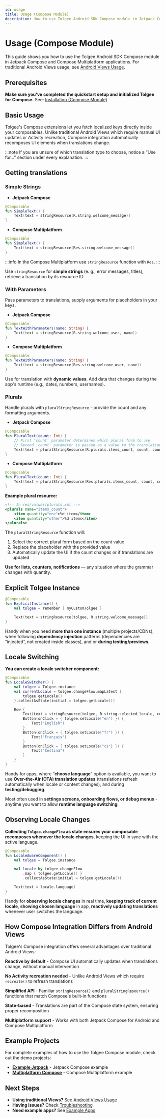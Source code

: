 ```yaml
---
id: usage
title: Usage (Compose Module)
description: How to use Tolgee Android SDK Compose module in Jetpack Compose and Compose Multiplatform applications
---
```


# Usage (Compose Module)

This guide shows you how to use the Tolgee Android SDK Compose module in Jetpack Compose and Compose Multiplatform applications. For traditional Android Views usage, see [Android Views Usage](../usage.mdx).

## Prerequisites

**Make sure you've completed the quickstart setup and initialized Tolgee for Compose.** See: [Installation (Compose Module)](/android-sdk/installation.mdx)

## Basic Usage

Tolgee's Compose extensions let you fetch localized keys directly inside your composables. Unlike traditional Android Views which require manual UI updates or Activity recreation, Compose integration automatically recomposes UI elements when translations change.

:::note
If you are unsure of which translation type to choose, notice a “Use for...” section under every explanation.
:::


## Getting translations

### Simple Strings

- **Jetpack Compose**

```kotlin
@Composable
fun SimpleText() {
    Text(text = stringResource(R.string.welcome_message))
}
```

- **Compose Multiplatform**

```kotlin
@Composable
fun SimpleText() {
    Text(text = stringResource(Res.string.welcome_message))
}
```

:::info
In the Compose Multiplatform use `stringResource` function with `Res`.
:::

Use `stringResource` for **simple strings** (e. g., error messages, titles), retrieve a translation by its resource ID.

### With Parameters

Pass parameters to translations, supply arguments for placeholders in your keys.

- **Jetpack Compose**

```kotlin
@Composable
fun TextWithParameters(name: String) {
    Text(text = stringResource(R.string.welcome_user, name))
}
```

- **Compose Multiplatform**

```kotlin
@Composable
fun TextWithParameters(name: String) {
    Text(text = stringResource(Res.string.welcome_user, name))
}
```

Use for translation with **dynamic values**. Add data that changes during the app's runtime (e.g., dates, numbers, usernames).

### Plurals

Handle plurals with `pluralStringResource` - provide the count and any formatting arguments.

- **Jetpack Compose**

```kotlin
@Composable
fun PluralText(count: Int) {
    // First 'count' parameter determines which plural form to use
    // Second 'count' parameter is passed as a value to the translation
    Text(text = pluralStringResource(R.plurals.items_count, count, count))
}
```

- **Compose Multiplatform**

```kotlin
@Composable
fun PluralText(count: Int) {
    Text(text = pluralStringResource(Res.plurals.items_count, count, count))
}
```

**Example plural resource:**

```xml
<!-- In res/values/plurals.xml -->
<plurals name="items_count">
    <item quantity="one">%d item</item>
    <item quantity="other">%d items</item>
</plurals>
```

The `pluralStringResource` function will:
1. Select the correct plural form based on the count value
2. Replace the placeholder with the provided value
3. Automatically update the UI if the count changes or if translations are updated

**Use for lists, counters, notifications** — any situation where the grammar changes with quantity.

## Explicit Tolgee Instance

```kotlin
@Composable
fun ExplicitInstance() {
    val tolgee = remember { myCustomTolgee }

    Text(text = stringResource(tolgee, R.string.welcome_message))
}
```

Handy when you need **more than one instance** (multiple projects/CDNs), when following **dependency injection** patterns (dependencies are “injected”, not created inside classes), and or **during testing/previews**.

## Locale Switching

**You can create a locale switcher component:**

```kotlin
@Composable
fun LocaleSwitcher() {
    val tolgee = Tolgee.instance
    val currentLocale = tolgee.changeFlow.mapLatest {
        tolgee.getLocale()
    }.collectAsState(initial = tolgee.getLocale())

    Row {
        Text(text = stringResource(tolgee, R.string.selected_locale, currentLocale.language))
        Button(onClick = { tolgee.setLocale("en") }) {
            Text("English")
        }
        Button(onClick = { tolgee.setLocale("fr") }) {
            Text("Français")
        }
        Button(onClick = { tolgee.setLocale("cs") }) {
            Text("Čeština")
        }
    }
}
```
Handy for apps, where “**choose language**” option is available, you want to use **Over‑the‑Air (OTA) translation updates** (translations refresh automatically when locale or content changes), and during **testing/debugging**.

Most often used in **settings screens, onboarding flows, or debug menus** - anytime you want to allow **runtime language switching**.
## Observing Locale Changes

**Collecting `Tolgee.changeFlow` as state ensures your composable recomposes whenever the locale changes**, 
keeping the UI in sync with the active language.

```kotlin
@Composable
fun LocaleAwareComponent() {
    val tolgee = Tolgee.instance

    val locale by tolgee.changeFlow
        .map { tolgee.getLocale() }
        .collectAsState(initial = tolgee.getLocale())

    Text(text = locale.language)
}
```

Handy for **observing locale changes** in real time, **keeping track of current locale**, **showing chosen language** in app, **reactively updating translations** whenever user switches the language.

## How Compose Integration Differs from Android Views

Tolgee's Compose integration offers several advantages over traditional Android Views:

**Reactive by default** - Compose UI automatically updates when translations change, without manual intervention

**No Activity recreation needed** - Unlike Android Views which require `recreate()` to refresh translations

**Simplified API** - Familiar `stringResource()` and `pluralStringResource()` functions that match Compose's built-in functions

**State-based** - Translations are part of the Compose state system, ensuring proper recomposition

**Multiplatform support** - Works with both Jetpack Compose for Android and Compose Multiplatform

## Example Projects

For complete examples of how to use the Tolgee Compose module, check out the demo projects:

- **[Example Jetpack](https://github.com/tolgee/tolgee-mobile-kotlin-sdk/tree/master/demo/examplejetpack)** - Jetpack Compose example
- **[Multiplatform Compose](https://github.com/tolgee/tolgee-mobile-kotlin-sdk/tree/master/demo/examplecomposemultiplatform)** - Compose Multiplatform example

## Next Steps

- **Using traditional Views?** See [Android Views Usage](../usage.mdx)
- **Having issues?** Check [Troubleshooting](../troubleshooting.mdx)
- **Need example apps?** See [Example Apps](../example-apps.mdx)
